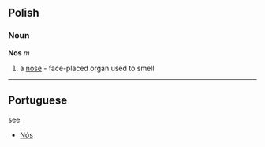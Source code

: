 == Polish ==
=== Noun ===
'''Nos''' ''m''

# a [[nose]] - face-placed organ used to smell

----
== Portuguese ==

see 
* [[Nós]]